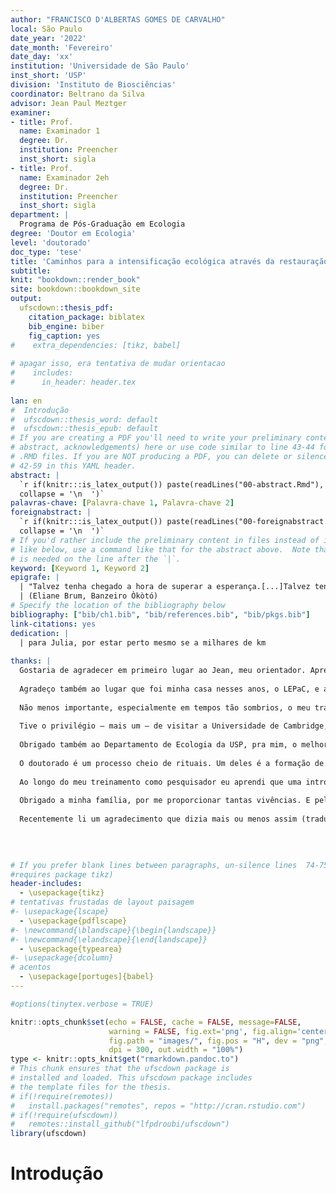 ```yaml
---
author: "FRANCISCO D'ALBERTAS GOMES DE CARVALHO"
local: São Paulo
date_year: '2022'
date_month: 'Fevereiro'
date_day: 'xx'
institution: 'Universidade de São Paulo'
inst_short: 'USP'
division: 'Instituto de Biosciências'
coordinator: Beltrano da Silva
advisor: Jean Paul Meztger
examiner:
- title: Prof.
  name: Examinador 1
  degree: Dr.
  institution: Preencher
  inst_short: sigla
- title: Prof.
  name: Examinador 2eh
  degree: Dr.
  institution: Preencher
  inst_short: sigla
department: |
  Programa de Pós-Graduação em Ecologia
degree: 'Doutor em Ecologia'
level: 'doutorado'
doc_type: 'tese'
title: 'Caminhos para a intensificação ecológica através da restauração e da certificação agrícola'
subtitle: 
knit: "bookdown::render_book"
site: bookdown::bookdown_site
output: 
  ufscdown::thesis_pdf: 
    citation_package: biblatex
    bib_engine: biber
    fig_caption: yes
#    extra_dependencies: [tikz, babel]
      
# apagar isso, era tentativa de mudar orientacao
#    includes: 
#      in_header: header.tex
      
lan: en
#  Introdução
#  ufscdown::thesis_word: default
#  ufscdown::thesis_epub: default
# If you are creating a PDF you'll need to write your preliminary content (e.g., 
# abstract, acknowledgements) here or use code similar to line 43-44 for the 
# .RMD files. If you are NOT producing a PDF, you can delete or silence lines 
# 42-59 in this YAML header.
abstract: |
  `r if(knitr:::is_latex_output()) paste(readLines("00-abstract.Rmd"), 
  collapse = '\n  ')`
palavras-chave: [Palavra-chave 1, Palavra-chave 2]
foreignabstract: |
  `r if(knitr:::is_latex_output()) paste(readLines("00-foreignabstract.Rmd"), 
  collapse = '\n  ')`
# If you'd rather include the preliminary content in files instead of inline
# like below, use a command like that for the abstract above.  Note that a tab 
# is needed on the line after the `|`.
keyword: [Keyword 1, Keyword 2]
epigrafe: |
  | "Talvez tenha chegado a hora de superar a esperança.[...]Talvez tenha chegado o momento de compreender que, diante de tal conjuntura, é preciso fazer o muito mais difícil: criar/lutar mesmos sem esperança. O que vai costurar os rasgos do Brasil não é a esperança, mas a nossa capacidade de enfrentar os conflitos mesmo quando sabemos que vamos perder."   
  | (Eliane Brum, Banzeiro Òkòtó)
# Specify the location of the bibliography below
bibliography: ["bib/ch1.bib", "bib/references.bib", "bib/pkgs.bib"]
link-citations: yes
dedication: |
  | para Julia, por estar perto mesmo se a milhares de km
  
thanks: |
  Gostaria de agradecer em primeiro lugar ao Jean, meu orientador. Aprendi muito – e espero continuar aprendendo – nos últimos oito anos (!) em que trabalhamos juntos.  Sua competência em combinar excelência acadêmica com ciência aplicada será sempre uma inspiração.
  
  Agradeço também ao lugar que foi minha casa nesses anos, o LEPaC, e a todos os membros atuais e passados desse laboratório incrível. Foi realmente inspirador conviver com tantas pessoas talentosas e dedicadas em fazer ciência. Nele, além de me formar como pesquisador, fiz amigos que carrego pra toda vida Não me arrisco a esgotar todos nomes, afinal, o LEPaC é uma casa bem grande. Mas deixo aqui registrado quem me acompanhou ao longo do doutorado: Isa, Ju, Mila, Clarice, Carito, Doug, Artur, Karla, Naty, Vitor, Duda, Mari, Ma Fê (se esqueci de alguém, me desculpem). Faço também um agradecimento especial ao Adrian, que foi um grande parceiro nesse voo turbulento. As trocas acadêmicas e pessoais, impossíveis de serem separadas, com certeza me fizeram um Ecólogo melhor. Obrigado, Wellington, por todo o suporte. 
  
  Não menos importante, especialmente em tempos tão sombrios, o meu trabalho só foi possível graças ao financiamento que me foi concedido pela CAPES e pela FAPESP. Espero estar à altura do voto de confiança que me foi dado, e que a minha pesquisa seja um pequeno tijolo na construção de um futuro possível.
  
  Tive o privilégio – mais um – de visitar a Universidade de Cambridge, no Reino Unido, durante 12 meses. Foram meses muito ricos e de muito trabalho. Fui muito bem recebido e queria registrar aqui minha gratidão, em particular ao Andrew Balmford, meu supervisor e ao Charles, Gianlucca e Fernando, que fizeram com que eu me sentisse em casa.
  
  Obrigado também ao Departamento de Ecologia da USP, pra mim, o melhor departamento já criado. Sinto um orgulho danado de ter feito parte desse lugar. Por trás dele estão pessoas incríveis como a Vera e a Shirlene, espinhas dorsais do programa. Além, é claro, de discentes incríveis, que se tornam amigos, companhias de cafés, conversas, viagens e planos.
  
  O doutorado é um processo cheio de rituais. Um deles é a formação de um comitê de acompanhamento, para nos socorrer de vez em quando. Agradeço ao Gerd Sparovek e ao Luis Fernando Guedes Pinto por toparem ser parte dele. Outro é a banca de qualificação. Obrigado à Rozely Ferreira, Carla Morsello e ao Paulo Guilherme Mollin pelas contribuições.
  
  Ao longo do meu treinamento como pesquisador eu aprendi que uma introdução deve ser estruturada como uma pirâmide invertida; começa-se com as teorias e fatos mais gerais, e vai-se afunilando até se chegar ao problema a ser atacado no trabalho. Nesse agradecimento – que não tem formato definido, segundo as regras – eu fiz o processo inverso. Estou chegando então à base da pirâmide imaginária que me constitui.
  
  Obrigado a minha família, por me proporcionar tantas vivências. E pelo apoio incondicional em (não) fazer escolhas que culminaram em quem eu sou. Obrigado ao meu pai, Gilberto, a minha mãe, Christina e a minha irmã, Manuela.
  
  Recentemente li um agradecimento que dizia mais ou menos assim (tradução minha): “agradeço ao meu amor, sem a qual eu teria terminado esse livro muito mais rápido.” Acho que em um primeiro momento, a frase pode soar ofensiva, mas em seguida, penso que o que ela traz é que são as pessoas ao nosso lado que nos resgatam da obsessão pelo trabalho, que é tão nociva e parece ser um mal comum entre cientistas. E nos trazem de volta a vida. Agradeço imensamente a Julia, minha companheira. Que na realidade nunca fez meu trabalho ir mais devagar. Ao contrário, sempre me fez acreditar que tudo ia dar certo. E que me apoiou e incentivou. Mesmo quando eu fui pra longe. Mas que também me lembra sempre de que isso, o doutorado, a pesquisa, é apenas uma parte bem pequenininha de mim, de nós. Amo você Juquinha.
  
 

    
# If you prefer blank lines between paragraphs, un-silence lines  74-75 (this 
#requires package tikz)
header-includes:
  - \usepackage{tikz}
# tentativas frustadas de layout paisagem
#- \usepackage{lscape}
  - \usepackage{pdflscape}
#- \newcommand{\blandscape}{\begin{landscape}}
#- \newcommand{\elandscape}{\end{landscape}}
  - \usepackage{typearea}
#- \usepackage{dcolumn}
# acentos
  - \usepackage[portuges]{babel}
---
```


<!--
Above is the YAML (YAML Ain't Markup Language) header that includes a lot of 
metadata used to produce the document.  Be careful with spacing in this header!

If you'd prefer to not include a Dedication, for example, simply delete the 
section entirely, or silence (add #) them. 

If you have other LaTeX packages you would like to include, delete the # 
before header-includes and list the packages after hyphens on new lines.

If you'd like to include a comment that won't be produced in your resulting file 
enclose it in a block like this.

If you receive a duplicate label error after knitting, make sure to delete the 
index.Rmd file and then knit again.

*** mudei label figura pra figure novamente!

# qndo da problema de versao, rodar:

library(tinytex)

tlmgr_install('biber')

tinytex::install_tinytex() 

tlmgr_update()



-->


\renewcommand{\figurename}{Figure}
\renewcommand{\tablename}{Table}


```r

#options(tinytex.verbose = TRUE)

knitr::opts_chunk$set(echo = FALSE, cache = FALSE, message=FALSE, 
                      warning = FALSE, fig.ext='png', fig.align='center', 
                      fig.path = "images/", fig.pos = "H", dev = "png", 
                      dpi = 300, out.width = "100%")
type <- knitr::opts_knit$get("rmarkdown.pandoc.to")
# This chunk ensures that the ufscdown package is
# installed and loaded. This ufscdown package includes
# the template files for the thesis.
# if(!require(remotes))
#   install.packages("remotes", repos = "http://cran.rstudio.com")
# if(!require(ufscdown))
#   remotes::install_github("lfpdroubi/ufscdown")
library(ufscdown)
```

<!-- On ordering the chapter files:
There are two options:
1. Name your chapter files in the order in which you want them to appear (e.g., 
01-Intro, 02-Data, 03-Conclusions). 
2. Otherwise, you can specify the order in which they appear in the 
_bookdown.yml (for PDF only).

Do not include 00(two-hyphens)prelim.Rmd and 00-abstract.Rmd in the YAML file--
they are handled in the YAML above differently for the PDF version.
-->

<!-- The {.unnumbered} option here means that the introduction will be 
"Chapter 0." You can also use {-} for no numbers
on chapters.


-->

# Introdução




